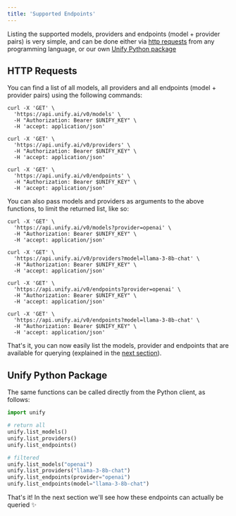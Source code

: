 ```yaml
---
title: 'Supported Endpoints'
---
```


Listing the supported models, providers and endpoints (model + provider pairs)
is very simple, and can be done either via [http requests](#http-requests) from any
programming language, or our own [Unify Python package](#unify-python-package)

## HTTP Requests

You can find a list of all models, all providers and all endpoints
(model + provider pairs) using the following commands:

```shell
curl -X 'GET' \
  'https://api.unify.ai/v0/models' \
  -H "Authorization: Bearer $UNIFY_KEY" \
  -H 'accept: application/json'
```

```shell
curl -X 'GET' \
  'https://api.unify.ai/v0/providers' \
  -H "Authorization: Bearer $UNIFY_KEY" \
  -H 'accept: application/json'
```

```shell
curl -X 'GET' \
  'https://api.unify.ai/v0/endpoints' \
  -H "Authorization: Bearer $UNIFY_KEY" \
  -H 'accept: application/json'
```

You can also pass models and providers as arguments to the above functions, to limit the
returned list, like so:

```shell
curl -X 'GET' \
  'https://api.unify.ai/v0/models?provider=openai' \
  -H "Authorization: Bearer $UNIFY_KEY" \
  -H 'accept: application/json'
```

```shell
curl -X 'GET' \
  'https://api.unify.ai/v0/providers?model=llama-3-8b-chat' \
  -H "Authorization: Bearer $UNIFY_KEY" \
  -H 'accept: application/json'
```

```shell
curl -X 'GET' \
  'https://api.unify.ai/v0/endpoints?provider=openai' \
  -H "Authorization: Bearer $UNIFY_KEY" \
  -H 'accept: application/json'
```

```shell
curl -X 'GET' \
  'https://api.unify.ai/v0/endpoints?model=llama-3-8b-chat' \
  -H "Authorization: Bearer $UNIFY_KEY" \
  -H 'accept: application/json'
```

That's it, you can now easily list the models, provider and endpoints that are available
for querying (explained in the
[next section](https://docs.unify.ai/universal_api/making_queries)).

## Unify Python Package

The same functions can be called directly from the Python client, as follows:

```python
import unify

# return all
unify.list_models()
unify.list_providers()
unify.list_endpoints()

# filtered
unify.list_models("openai")
unify.list_providers("llama-3-8b-chat")
unify.list_endpoints(provider="openai")
unify.list_endpoints(model="llama-3-8b-chat")
```

That's it! In the next section we'll see how these endpoints can actually be queried ✨
